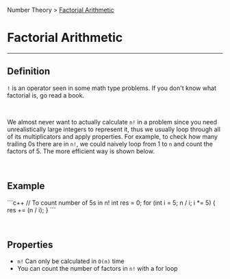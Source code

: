 Number Theory > [Factorial Arithmetic](/docs/factorial/)
# Factorial Arithmetic
---
## Definition
`!` is an operator seen in some math type problems. If you don't know what
factorial is, go read a book.

&nbsp;

We almost never want to actually calculate `n!` in a problem since you need unrealistically
large integers to represent it, thus we usually loop through all of its multiplicators and apply properties.
For example, to check how many trailing 0s there are in `n!`, we could naively loop from 1 to `n` and count the
factors of 5. The more efficient way is shown below.

&nbsp;

## Example
<div className="language-cpp">
```c++ 
// To count number of 5s in n!
int res = 0;
for (int i = 5; n / i; i *= 5) {
    res += (n / i);
}
```
</div>

&nbsp;

## Properties
- `n!` Can only be calculated in `O(n)` time
- You can count the number of factors in `n!` with a for loop